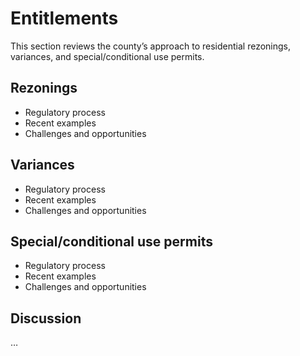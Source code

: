 # Entitlements

This section reviews the county's approach to residential rezonings, variances, and special/conditional use permits.

## Rezonings

- Regulatory process
- Recent examples
- Challenges and opportunities

## Variances

- Regulatory process
- Recent examples
- Challenges and opportunities

## Special/conditional use permits

- Regulatory process
- Recent examples
- Challenges and opportunities

## Discussion

...